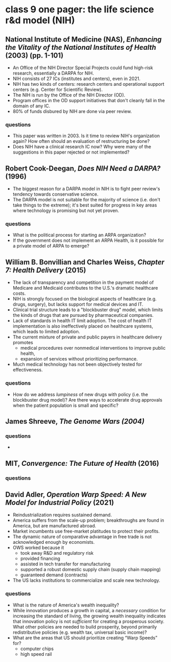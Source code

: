 # class 9 one pager: the life science r&d model (NIH)

## National Institute of Medicine (NAS), _Enhancing the Vitality of the National Institutes of Health_ (2003) (pp. 1-101)

- An Office of the NIH Director Special Projects could fund high-risk research, essentially a DARPA for NIH.
- NIH consists of 27 ICs (institutes and centers), even in 2021.
- NIH has two kinds of centers: research centers and operational support centers (e.g. Center for Scientific Review).
- The NIH is run by the Office of the NIH Director (OD).
- Program offices in the OD support initiatives that don't cleanly fall in the domain of any IC.
- 80% of funds disbured by NIH are done via peer review.

### questions
- This paper was written in 2003. Is it time to review NIH's organization again? How often should an evaluation of restructuring be done?
- Does NIH have a clinical research IC now? Why were many of the suggestions in this paper rejected or not implemented?

## Robert Cook-Deegan, _Does NIH Need a DARPA?_ (1996)

- The biggest reason for a DARPA model in NIH is to fight peer review's tendency towards conservative science.
- The DARPA model is not suitable for the majority of science (i.e. don't take things to the extreme); it's best suited for progress in key areas where technology is promising but not yet proven.

### questions
- What is the political process for starting an ARPA organization?
- If the government does not implement an ARPA Health, is it possible for a private model of ARPA to emerge?

## William B. Bonvillian and Charles Weiss, _Chapter 7: Health Delivery_ (2015)

- The lack of transparency and competition in the payment model of Medicare and Medicaid contributes to the U.S.'s dramatic healthcare costs.
- NIH is strongly focused on the biological aspects of healthcare (e.g. drugs, surgery), but lacks support for medical devices and IT.
- Clinical trial structure leads to a "blockbuster drug" model, which limits the kinds of drugs that are pursued by pharmaceutical companies.
- Lack of standards in health IT limit adoption. The cost of health IT implementation is also ineffectively placed on healthcare systems, which leads to limited adoption.
- The current mixture of private and public payers in healthcare delivery promotes
    - medical procedures over nonmedical interventions to improve public health,
    - expansion of services without prioritizing performance.
- Much medical technology has not been objectively tested for effectiveness.

### questions
- How do we address _lumpiness_ of new drugs with policy (i.e. the blockbuster drug model)? Are there ways to accelerate drug approvals when the patient population is small and specific?

## James Shreeve, _The Genome Wars (2004)_


### questions
- 

## MIT, _Convergence: The Future of Health_ (2016)

### questions

## David Adler, _Operation Warp Speed: A New Model for Industrial Policy_ (2021)

- Reindustrialization requires sustained demand.
- America suffers from the scale-up problem; breakthroughs are found in America, but are manufactured abroad.
- Market incumbents use free-market platitudes to protect their profits.
- The dynamic nature of comparative advantage in free trade is not acknowledged enough by economists.
- OWS worked because it
    - took away R&D and regulatory risk
    - provided financing
    - assisted in tech transfer for manufacturing
    - supported a robust domestic supply chain (supply chain mapping)
    - guaranteed demand (contracts)
- The US lacks institutions to commercialize and scale new technology.

### questions
- What is the nature of America's wealth inequality?
- While innovation produces a growth in capital, a _necessary_ condition for increasing the standard of living, the growing wealth inequality indicates that innovation policy is not _sufficient_ for creating a prosperous society. What other policies are needed to build prosperity, beyond primarily redistributive policies (e.g. wealth tax, universal basic income)?
- What are the areas that US should prioritize creating &ldquo;Warp Speeds&rdquo; for?
    - computer chips
    - high speed rail